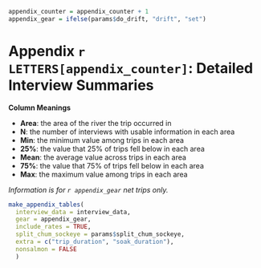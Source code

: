 
```r
appendix_counter = appendix_counter + 1
appendix_gear = ifelse(params$do_drift, "drift", "set")
```

\clearpage
\setcounter{figure}{0}
\setcounter{table}{0}
\renewcommand\thefigure{`r LETTERS[appendix_counter]`\arabic{figure}}
\renewcommand\thetable{`r LETTERS[appendix_counter]`\arabic{table}}

# Appendix `r LETTERS[appendix_counter]`: Detailed Interview Summaries {-}

**Column Meanings**

* **Area**: the area of the river the trip occurred in
* **N**: the number of interviews with usable information in each area
* **Min**: the minimum value among trips in each area
* **25%**: the value that 25% of trips fell below in each area
* **Mean**: the average value across trips in each area
* **75%**: the value that 75% of trips fell below in each area
* **Max**: the maximum value among trips in each area

_Information is for `r appendix_gear` net trips only._

```r
make_appendix_tables(
  interview_data = interview_data,
  gear = appendix_gear,
  include_rates = TRUE,
  split_chum_sockeye = params$split_chum_sockeye,
  extra = c("trip_duration", "soak_duration"),
  nonsalmon = FALSE
  )
```
